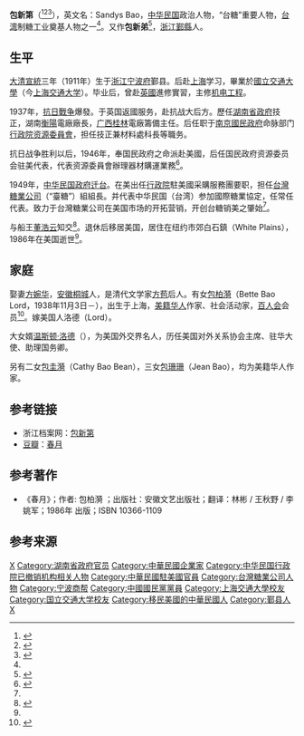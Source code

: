 '''包新第'''（{{bd|1911年||2000年|1月24日|}}<ref>{{Cite web |url=https://www.nytimes.com/2000/01/26/classified/paid-notice-deaths-bao-sandys.html |title=存档副本 |access-date=2018-11-01 |archive-date=2019-06-09 |archive-url=https://web.archive.org/web/20190609224708/https://www.nytimes.com/2000/01/26/classified/paid-notice-deaths-bao-sandys.html |dead-url=no }}</ref><ref>{{Cite web |url=https://www.taisugar.com.tw/Monthly/CPN.aspx?ms=1360&p=13383867&s=13383890 |title=存档副本 |access-date=2018-11-01 |archive-date=2019-06-08 |archive-url=https://web.archive.org/web/20190608150815/https://www.taisugar.com.tw/Monthly/CPN.aspx?ms=1360&p=13383867&s=13383890 |dead-url=no }}</ref><ref name="Pao taitang">{{cite web |url=https://www.taisugar.com.tw/Monthly/CPN.aspx?ms=1360&s=13383824&p=13383890 |title=與台糖駐美代表包新第(Sandys Bao)的緣 |publisher=台糖通讯 |author=張光祖 |year=2005 |access-date=2018-11-01 |archive-date=2019-06-03 |archive-url=https://web.archive.org/web/20190603191927/https://www.taisugar.com.tw/Monthly/CPN.aspx?ms=1360&s=13383824&p=13383890 |dead-url=no }}</ref>），英文名：Sandys Bao，[[中华民国|中华民国]]政治人物，“台糖”重要人物，[[台湾|台湾]]制糖工业奠基人物之一<ref name="Pao taitang"/>。又作'''包新弟'''<ref>{{cite web |url=http://www.sxcq.cn/html/2015/sxzt_0710/36575.html |title=走进著名华裔女作家的文学世界 |publisher=书香重庆网 |date=2015-07-10 |access-date=2016-09-10 |archive-url=https://web.archive.org/web/20160917152126/http://www.sxcq.cn/html/2015/sxzt_0710/36575.html |archive-date=2016-09-17 |dead-url=yes }}</ref>，[[浙江省_(清)|浙江]][[鄞縣|鄞縣]]人。

==生平==
[[大清|大清]][[宣統|宣統]]三年（1911年）生于[[浙江省_(清)|浙江]][[宁波府|宁波府]]鄞县。后赴[[上海|上海]]学习，畢業於[[國立交通大學|國立交通大學]]（今[[上海交通大学|上海交通大学]]）。毕业后，曾赴[[英國|英國]]進修實習，主修[[机电工程|机电工程]]。

1937年，[[抗日戰争|抗日戰争]]爆發。于英国返國服务，赴抗战大后方。歷任[[湖南省政府|湖南省政府]]技正，湖南[[衡陽|衡陽]]電廠廠長，[[广西|广西]][[桂林|桂林]]電廠籌備主任。后任职于[[南京國民政府|南京國民政府]]命脉部门[[中华民国行政院|行政院]][[资源委員會|资源委員會]]，担任技正兼材料處科長等職务。

抗日战争胜利以后，1946年，奉国民政府之命派赴美國，后任国民政府资源委员会驻美代表，代表资源委員會辦理器材購運業務<ref>{{cite web |url=http://catalog.digitalarchives.tw/item/00/14/15/99.html |title=卷名:資源委員會電報(二)Cable Copies(003-020100-0135) |publisher=典藏台湾 |year=1948 |access-date=2016-09-10 |archive-date=2016-09-14 |archive-url=https://web.archive.org/web/20160914161539/http://catalog.digitalarchives.tw/item/00/14/15/99.html |dead-url=no }}</ref>。

1949年，[[中华民国政府迁台|中华民国政府迁台]]。在美出任[[中华民国行政院|行政院]]駐美國采購服務團要职，担任[[台灣糖業公司|台灣糖業公司]]（“臺糖”）組組長。并代表中华民国（台湾）参加國際糖業協定，任常任代表。致力于台灣糖業公司在美国市场的开拓营销，开创台糖销美之肇始<ref name="Pao taitang"/>。

与船王[[董浩云|董浩云]]知交<ref>{{cite book |title=《董浩雲日記: 1948-1982》|author=董浩云  |date=2007年6月1日 |location=香港 |page=445 |isbn=9787108027276 |publisher=生活·读书·新知三联书店}}</ref>。退休后移居美国，居住在纽约市郊白石鎮（White Plains），1986年在美国逝世<ref name="Pao taitang"/>。

==家庭==
娶妻[[方婉华|方婉华]]，[[安徽省_(中華民國)|安徽]][[桐城縣|桐城]]人，是清代文学家[[方苞|方苞]]后人。有女[[包柏漪|包柏漪]]（Bette Bao Lord，1938年11月3日－），出生于上海，[[美籍华人|美籍华人]]作家、社会活动家，[[百人会|百人会]]会员<ref>{{cite web|url=http://ny.stgloballink.com/community/2015/0702/221758.shtml|title=「美國之光」獎公布 閔安琪包柏漪上榜|publisher=新岛日报|date=2015-07-02|deadurl=yes|archiveurl=https://web.archive.org/web/20160914202847/http://ny.stgloballink.com/community/2015/0702/221758.shtml|archivedate=2016-09-14|df=|accessdate=2016-09-10}}</ref>。嫁美国人洛德（Lord）。

大女婿[[温斯顿·洛德|温斯顿·洛德]]（{{lang|en|Winston Lord}}），为美国外交界名人，历任美国对外关系协会主席、驻华大使、助理国务卿。

另有二女[[包圭漪|包圭漪]]（Cathy Bao Bean），三女[[包珊珊|包珊珊]]（Jean Bao），均为美籍华人作家。

==参考链接==
* 浙江档案网：[http://www.zjda.gov.cn/dadb/tszt/mrcd/201209/t20120912_147266.htm 包新第]{{Dead link|date=2018年7月 |bot=InternetArchiveBot |fix-attempted=no }}
* [[豆瓣|豆瓣]]：[http://book.douban.com/subject/3403719/ 春月] {{Wayback|url=http://book.douban.com/subject/3403719/ |date=20160307060659 }}

==参考著作==
* 《春月》；作者: 包柏漪 ；出版社：安徽文艺出版社；翻译：林彬 / 王秋野 / 李姚军；1986年 出版；ISBN 10366-1109

==参考来源==
{{reflist|2}}

{{DEFAULTSORT:B}}
[[Category:包新第家族|X]]
[[Category:湖南省政府官员|Category:湖南省政府官员]]
[[Category:中華民國企業家|Category:中華民國企業家]]
[[Category:中华民国行政院已撤销机构相关人物|Category:中华民国行政院已撤销机构相关人物]]
[[Category:中華民國駐美國官員|Category:中華民國駐美國官員]]
[[Category:台灣糖業公司人物|Category:台灣糖業公司人物]]
[[Category:宁波商帮|Category:宁波商帮]]
[[Category:中國國民黨黨員|Category:中國國民黨黨員]]
[[Category:上海交通大學校友|Category:上海交通大學校友]]
[[Category:国立交通大学校友|Category:国立交通大学校友]]
[[Category:移民美國的中華民國人|Category:移民美國的中華民國人]]
[[Category:鄞县人|Category:鄞县人]]
[[Category:包姓|X]]